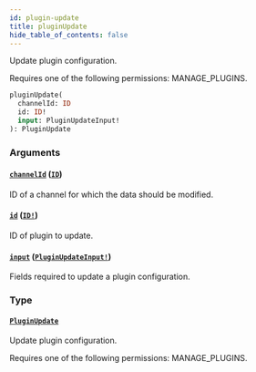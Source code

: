 ```yaml
---
id: plugin-update
title: pluginUpdate
hide_table_of_contents: false
---
```


Update plugin configuration.

Requires one of the following permissions: MANAGE_PLUGINS.

```graphql
pluginUpdate(
  channelId: ID
  id: ID!
  input: PluginUpdateInput!
): PluginUpdate
```

### Arguments

#### [`channelId`](#) ([`ID`](../../../developer/api-reference/scalars/id))

ID of a channel for which the data should be modified.

#### [`id`](#) ([`ID!`](../../../developer/api-reference/scalars/id))

ID of plugin to update.

#### [`input`](#) ([`PluginUpdateInput!`](../../../developer/api-reference/inputs/plugin-update-input))

Fields required to update a plugin configuration.

### Type

#### [`PluginUpdate`](../../../developer/api-reference/objects/plugin-update)

Update plugin configuration.

Requires one of the following permissions: MANAGE_PLUGINS.

